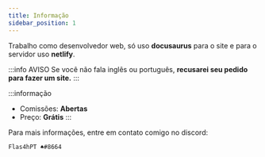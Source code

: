 ```yaml
---
title: Informação
sidebar_position: 1
---
```



Trabalho como desenvolvedor web, só uso **docusaurus** para o site e para o servidor uso **netlify**.


:::info AVISO
Se você não fala inglês ou português, **recusarei seu pedido para fazer um site.**
:::

:::informação
- Comissões: **Abertas**
- Preço: **Grátis**
:::

Para mais informações, entre em contato comigo no discord:
```
Flas4hPT ♠#8664
```